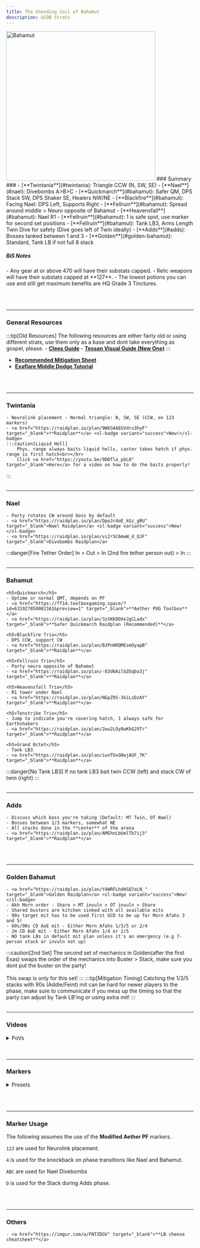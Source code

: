 ```yaml
---
title: The Unending Coil of Bahamut
description: UCOB Strats
---
```


<link
  rel="stylesheet"
  media="(prefers-color-scheme:dark)"
  href="https://cdn.jsdelivr.net/npm/@shoelace-style/shoelace@2.15.1/cdn/themes/dark.css"
  onload="document.documentElement.classList.add('sl-theme-dark');"
/>
<script type="module" src="https://cdn.jsdelivr.net/npm/@shoelace-style/shoelace@2.15.1/cdn/shoelace-autoloader.js"></script>


<Image alt="Bahamut" width="400" height="400" loading="eager" class="ulti-tooltip" src="/ucob.png"/>
<sl-card class="card-basic ulti-summary">
### Summary ###
- [**Twintania**](#twintania): Triangle CCW (N, SW, SE)
- [**Nael**](#nael): Divebombs A>B>C
- [**Quickmarch**](#bahamut): Safer QM, DPS Stack SW, DPS Shaker SE, Healers NW/NE
- [**Blackfire**](#bahamut): Facing Nael: DPS Left, Supports Right
- [**Fellruin**](#bahamut): Spread around middle > Neuro opposite of Bahamut
- [**Heavensfall**](#bahamut): Nael R1
- [**Fellruin**](#bahamut): 1 is safe spot, use marker for second set positions
- [**Fellruin**](#bahamut): Tank LB3, Arms Length Twin Dive for safety (Dive goes left of Twin ideally)
- [**Adds**](#adds): Bosses tanked between 1 and 3
- [**Golden**](#golden-bahamut): Standard, Tank LB if not full 8 stack
</sl-card>
<h5>BiS Notes</h5>
- Any gear at or above 470 will have their substats capped.
- Relic weapons will have their substats capped at **127**.
- The lowest potions you can use and still get maximum benefits are HQ Grade 3 Tinctures.

<br></br>
<hr></hr>

### General Resources ###
:::tip[Old Resources]
    The following resources are either fairly old or using different strats, use them only as a base and dont take everything as gospel, please.
    - <a href="https://clees.me/guides/ucob/" target="_blank">**Clees Guide**</a>
    - <a href="https://www.youtube.com/watch?v=EG9NxD6bxWs" target="_blank">**Tessan Visual Guide (New One)**</a>
:::
- <a href="https://tinyurl.com/ucobmitty" target="_blank">**Recommended Mitigation Sheet**</a>
- <a href="https://youtu.be/ZbrTfoIxRdE" target="_blank">**Exaflare Middle Dodge Tutorial**</a>

<br></br>
<hr></hr>

### Twintania ###
    - Neurolink placement - Normal triangle: N, SW, SE (CCW, on 123 markers)
    - <a href="https://raidplan.io/plan/9WEG4AEGVdru3hyF" target="_blank">**Raidplan**</a> <sl-badge variant="success">New!</sl-badge>
    :::caution[Liquid Hell]
        Phys. range always baits liquid hells, caster takes hatch if phys. range is first hatch<br></br>
        Click <a href="https://youtu.be/9DDTla_pbL0" target="_blank">Here</a> for a video on how to do the baits properly!
:::
<br></br>
<hr></hr>

### Nael ###
    - Party rotates CW around boss by default
    - <a href="https://raidplan.io/plan/DpoJr4oE_kGz_gRU" target="_blank">Nael Raidplan</a> <sl-badge variant="success">New!</sl-badge>
    - <a href="https://raidplan.io/plan/vi2rSC6mwW_d_QJF" target="_blank">Divebombs Raidplan</a> 
:::danger[Fire Tether Order]
        In > Out > In (2nd fire tether person out) > In
:::
<br></br>
<hr></hr>

### Bahamut ###
    <h5>Quickmarch</h5>
    - Uptime or normal QMT, depends on PF
    - <a href="https://ff14.toolboxgaming.space/?id=631927850082161&preview=1" target="_blank">**Aether PUG Toolbox**</a>
    - <a href="https://raidplan.io/plan/3zSKK0DXeJgCLadx" target="_blank">**Safer Quickmarch Raidplan (Recommended)**</a>

    <h5>Blackfire Trio</h5>
    - DPS CCW, support CW
    - <a href="https://raidplan.io/plan/BJPnHRQMEsmOyapB" target="_blank">**Raidplan**</a>

    <h5>Fellruin Trio</h5>
    - Party neuro opposite of Bahamut
    - <a href="https://raidplan.io/plan/-83d6AilbZGqba3j" target="_blank">**Raidplan**</a>

    <h5>Heavensfall Trio</h5>
    - R1 tower under Nael
    - <a href="https://raidplan.io/plan/NGpZ9S-3kiLsDzAY" target="_blank">**Raidplan**</a>

    <h5>Tenstrike Trio</h5>
    - Jump to indicate you're covering hatch, 1 always safe for Earthshakers
    - <a href="https://raidplan.io/plan/2wu2LOy8wKhG29Tr" target="_blank">**Raidplan**</a>

    <h5>Grand Octet</h5>
    - Tank LB3
    - <a href="https://raidplan.io/plan/iunTUxGNwjAGF_7K" target="_blank">**Raidplan**</a>
:::danger[No Tank LB3]
    If no tank LB3 bait twin CCW (left) and stack CW of twin (right)
:::
<br></br>
<hr></hr>

### Adds ###
    - Discuss which boss you're taking (Default: MT Twin, OT Nael)
    - Bosses between 1/3 markers, somewhat NE
    - All stacks done in the **center** of the arena
    - <a href="https://raidplan.io/plan/AMEhnLbUmlTb7ij3" target="_blank">**Raidplan**</a>
<br></br>
<hr></hr>


### Golden Bahamut ###
    - <a href="https://raidplan.io/plan/Y4WRFLhdHSQ7oLN_" target="_blank">Golden Raidplan</a> <sl-badge variant="success">New!</sl-badge>
    - Akh Morn order - Share > MT invuln > OT invuln > Share
    - Shared busters are kitchen sinked with all available mits
    - 90s target mit has to be used first GCD to be up for Morn Afahs 3 and 5!
    - 60s/90s CD AoE mit - Either Morn Afahs 1/3/5 or 2/4
    - 2m CD AoE mit - Either Morn Afahs 1/4 or 2/5
    - NO tank LBs in default mit plan unless it's an emergency (e.g 7- person stack or invuln not up)
:::caution[2nd Set]
    The second set of mechanics in Golden(after the first Exas) swaps the order of the mechanics into Buster > Stack, make sure you dont put the buster on the party!<br></br>
    This swap is only for this set!
:::
:::tip[Mitigation Timing]
    Catching the 1/3/5 stacks with 90s (Addle/Feint) mit can be hard for newer players to the phase, make sure to communicate if you mess up the timing so that the party can adjust by Tank LB'ing or using extra mit!
:::
<br></br>
<hr></hr>

### Videos ###
<details>
<summary>PoVs</summary>
- <a href="https://www.twitch.tv/videos/2149278406" target="_blank">**WAR - MT - by Frey**</a>
- <a href="https://www.youtube.com/watch?v=vItzlrnxWmk" target="_blank">**DRK - OT - by Dank Tank**</a>
- <a href="https://www.twitch.tv/videos/2149285445" target="_blank">**GNB - OT - by Azula**</a>
- <a href="https://www.twitch.tv/videos/2149285444" target="_blank">**PLD - OT - by Azula**</a>
- <a href="https://www.youtube.com/watch?v=AsPmtKceRK8&feature=youtu.be" target="_blank">**WHM - by Kyou**</a>
- <a href="https://www.youtube.com/watch?v=Dp57n8JKR2g" target="_blank">**AST - by Foy**</a>
- <a href="https://www.youtube.com/watch?v=g32wYmFLBdY" target="_blank">**SGE - by Kyou**</a>
- <a href="https://www.twitch.tv/videos/2149317774" target="_blank">**SGE - by Kali**</a>
- <a href="https://www.twitch.tv/videos/2149316281" target="_blank">**SCH - Double Shield - by Kali**</a>
- <a href="https://www.twitch.tv/videos/2149314421" target="_blank">**SCH - Regular Shield - by Kali**</a>
- <a href="https://www.twitch.tv/videos/2151969303" target="_blank">**DRG - R3 - by Buns**</a>
- <a href="https://www.youtube.com/watch?v=jLjT5N-zZEw" target="_blank">**DNC - R4 - by Kyou**</a>
- <a href="https://www.twitch.tv/videos/2149287702" target="_blank">**BRD - by Kali**</a>
- <a href="https://www.twitch.tv/videos/2149287702" target="_blank">**SMN - R3 - by Vic**</a>
</details>
<br></br>
<hr></hr>

### Markers ###
<details>
<summary>Presets</summary>
    - Modified Aether PF (Recommended)

    ```
    {"Name":"good aether markers","MapID":280,"A":{"X":20.986,"Y":0.0,"Z":-11.02,"ID":0,"Active":true},"B":{"X":9.315,"Y":0.0,"Z":21.971,"ID":1,"Active":true},"C":{"X":-19.999,"Y":0.0,"Z":11.772,"ID":2,"Active":true},"D":{"X":0.0,"Y":0.0,"Z":9.0,"ID":3,"Active":true},"One":{"X":0.0,"Y":0.0,"Z":-8.0,"ID":4,"Active":true},"Two":{"X":-8.0,"Y":0.0,"Z":5.0,"ID":5,"Active":true},"Three":{"X":8.0,"Y":0.0,"Z":5.0,"ID":6,"Active":true},"Four":{"X":0.0,"Y":0.0,"Z":0.0,"ID":7,"Active":true}}
    ```

    - Aether PF

    ```
    {"Name":"aether pf","MapID":280,"A":{"X":20.909,"Y":0.0,"Z":-11.182,"ID":0,"Active":true},"B":{"X":7.807,"Y":0.0,"Z":21.795,"ID":1,"Active":true},"C":{"X":-21.84,"Y":0.0,"Z":8.076,"ID":2,"Active":true},"D":{"X":5.03,"Y":0.0,"Z":-2.578,"ID":3,"Active":true},"One":{"X":0.122,"Y":0.0,"Z":-6.96,"ID":4,"Active":true},"Two":{"X":-7.505,"Y":0.0,"Z":5.109,"ID":5,"Active":true},"Three":{"X":7.947,"Y":0.0,"Z":5.375,"ID":6,"Active":true},"Four":{"X":0.21,"Y":0.0,"Z":8.838,"ID":7,"Active":true}}
    ```
</details>

<br></br>
<hr></hr>

### Marker Usage ###
The following assumes the use of the **Modified Aether PF** markers.

<code>123</code> are used for Neurolink placement.

<code>4</code> is used for the knockback on phase transitions like Nael and Bahamut.

<code>ABC</code> are used for Nael Divebombs

<code>D</code> is used for the Stack during Adds phase.

<br></br>
<hr></hr>

### Others ###

    - <a href="https://imgur.com/a/FNTZDGV" target="_blank">**LB cheese cheatsheet**</a>

<Footer/>